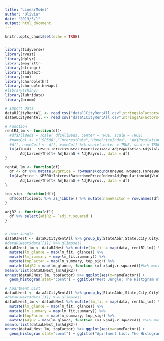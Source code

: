 ```yaml
---
title: "LinearModel"
author: "Olivia"
date: "2019/5/1"
output: html_document
---
```

```r
knitr::opts_chunk$set(echo = TRUE)


library(tidyverse)
library(rvest)
library(dplyr)
library(magrittr)
library(stringr)
library(tidytext)
library(zoo)
library(choroplethr)
library(choroplethrMaps)
#library(shiny)
library(lubridate)
library(broom)


```




```r
# Import Data
dataRJCityRentAll <- read.csv("dataRJCityRentAll.csv",stringsAsFactors=FALSE)
dataALCityRentAll <- read.csv("dataALCityRentAll.csv",stringsAsFactors=FALSE)

# Function
rentRJ_lm <- function(df){
  #df$AllBeds = scale( df$AllBeds, center = TRUE, scale = TRUE)
  #nameCol <- c("SP500","InterestRate","HomePriceIndex", "AdjPopulation","AdjViolentCrime","AdjMurder")
  #df[, nameCol] <- df[, nameCol] %>% scale(center = TRUE, scale = TRUE)
  lm(AllBeds ~ SP500+InterestRate+HomePriceIndex+AdjPopulation+AdjViolentCrime+AdjMurder +
       AdjLarcenyTheft+ AdjEarnS + AdjPayroll, data = df)
}

rentAL_lm <- function(df){
  df <- df %>% mutate(AvgPrice = rowMeans(cbind(OneBed,TwoBeds,ThreeBeds,FourBeds,Studio)))
  lm(AvgPrice ~ SP500+InterestRate+HomePriceIndex+AdjPopulation+AdjViolentCrime+AdjMurder + 
       AdjLarcenyTheft+ AdjEarnS + AdjPayroll, data = df)
}

top_sig<- function(df){
  df$coefficients %>% as_tibble() %>% mutate(nameFactor = row.names(df$coefficients)) %>% filter(`Pr(>|t|)` < 0.05) %>% select(nameFactor)
}

adjR2 <- function(df){
  df %>% select(adjR2 = `adj.r.squared`)
}


# Rent Jungle
dataRJNest <- dataRJCityRentAll %>% group_by(StateAbbr,State,City,CityID,CountyFips) %>% nest()
#dataRJNest$data[[1]] %>% glimpse()
dataRJNest_lm <- dataRJNest %>% mutate(lm_fit = map(data, rentRJ_lm)) %>% 
  mutate(lm_glance = map(lm_fit, glance)) %>%
  mutate(lm_summary = map(lm_fit,summary)) %>% 
  mutate(topFactor = map(lm_summary, top_sig)) %>%
  mutate(AdjR2 = map(lm_glance, function (x) x$adj.r.squared))#%>% mutate(resid = map2(data, lm_fit, add_residuals))
mean(unlist(dataRJNest_lm$AdjR2)) 
unnest(dataRJNest_lm, topFactor) %>% ggplot(aes(x=nameFactor)) + 
  geom_histogram(stat="count") + ggtitle("Rent Jungle: The Histogram of Significant Factors")

# Apartment List
dataALNest <- dataALCityRentAll %>% group_by(StateAbbr,State,City,CityID,CountyFips) %>% nest()
#dataRJNest$data[[1]] %>% glimpse()
dataALNest_lm <- dataALNest %>% mutate(lm_fit = map(data, rentAL_lm)) %>% 
  mutate(lm_glance = map(lm_fit, glance)) %>%
  mutate(lm_summary = map(lm_fit,summary)) %>% 
  mutate(topFactor = map(lm_summary, top_sig)) %>% 
  mutate(AdjR2 = map(lm_glance, function (x) x$adj.r.squared)) #%>% mutate(resid = map2(data, lm_fit, add_residuals))
mean(unlist(dataALNest_lm$AdjR2)) 
unnest(dataALNest_lm, topFactor) %>% ggplot(aes(x=nameFactor)) + 
  geom_histogram(stat="count") + ggtitle("Apartment List: The Histogram of Significant Factors")


```
